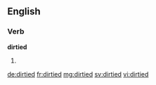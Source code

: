 ==English==

===Verb===
'''dirtied'''

# {{past of|dirty}}

[[de:dirtied]]
[[fr:dirtied]]
[[mg:dirtied]]
[[sv:dirtied]]
[[vi:dirtied]]